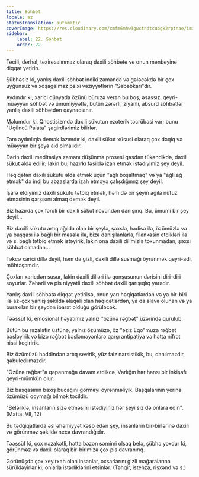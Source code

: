 ```yaml
---
title: Söhbət
locale: az
statusTranslation: automatic
coverImage: https://res.cloudinary.com/xmfm6mhw3gwctndtcubgx2rptnae/image/upload/v1740468922/small_cover_tratado_de_psicologia_revolucionaria_a4c0dca4e0.webp
sidebar:
    label: 22. Söhbət
    order: 22
---
```

Təcili, dərhal, təxirəsalınmaz olaraq daxili söhbətə və onun mənbəyinə diqqət yetirin.

Şübhəsiz ki, yanlış daxili söhbət indiki zamanda və gələcəkdə bir çox uyğunsuz və xoşagəlməz psixi vəziyyətlərin "Səbəbkarı"dır.

Aydındır ki, xarici dünyada özünü büruzə verən bu boş, əsassız, qeyri-müəyyən söhbət və ümumiyyətlə, bütün zərərli, ziyanlı, absurd söhbətlər yanlış daxili söhbətdən qaynaqlanır.

Məlumdur ki, Qnostisizmdə daxili sükutun ezoterik təcrübəsi var; bunu "Üçüncü Palata" şagirdlərimiz bilirlər.

Tam aydınlıqla demək lazımdır ki, daxili sükut xüsusi olaraq çox dəqiq və müəyyən bir şeyə aid olmalıdır.

Dərin daxili meditasiya zamanı düşünmə prosesi qəsdən tükəndikdə, daxili sükut əldə edilir; lakin bu, hazırkı fəsildə izah etmək istədiyimiz şey deyil.

Həqiqətən daxili sükutu əldə etmək üçün "ağlı boşaltmaq" və ya "ağlı ağ etmək" də indi bu abzaslarda izah etməyə çalışdığımız şey deyil.

İşarə etdiyimiz daxili sükutu tətbiq etmək, həm də bir şeyin ağıla nüfuz etməsinin qarşısını almaq demək deyil.

Biz hazırda çox fərqli bir daxili sükut növündən danışırıq. Bu, ümumi bir şey deyil...

Biz daxili sükutu artıq ağılda olan bir şeylə, şəxslə, hadisə ilə, özümüzlə və ya başqası ilə bağlı bir məsələ ilə, bizə danışılanlarla, filankəsin etdikləri ilə və s. bağlı tətbiq etmək istəyirik, lakin ona daxili dilimizlə toxunmadan, şəxsi söhbət olmadan...

Təkcə xarici dillə deyil, həm də gizli, daxili dillə susmağı öyrənmək qeyri-adi, möhtəşəmdir.

Çoxları xaricdən susur, lakin daxili dilləri ilə qonşusunun dərisini diri-diri soyurlar. Zəhərli və pis niyyətli daxili söhbət daxili qarışıqlıq yaradır.

Yanlış daxili söhbətə diqqət yetirilsə, onun yarı həqiqətlərdən və ya bir-biri ilə az-çox yanlış şəkildə əlaqəli olan həqiqətlərdən, ya da əlavə olunan və ya buraxılan bir şeydən ibarət olduğu görüləcək.

Təəssüf ki, emosional həyatımız yalnız "özünə rəğbət" üzərində qurulub.

Bütün bu rəzalətin üstünə, yalnız özümüzə, öz "əziz Eqo"muza rəğbət bəsləyirik və bizə rəğbət bəsləməyənlərə qarşı antipatiya və hətta nifrət hissi keçiririk.

Biz özümüzü həddindən artıq sevirik, yüz faiz narsistikik, bu, danılmazdır, qəbuledilməzdir.

"Özünə rəğbət"ə qapanmağa davam etdikcə, Varlığın hər hansı bir inkişafı qeyri-mümkün olur.

Biz başqasının baxış bucağını görməyi öyrənməliyik. Başqalarının yerinə özümüzü qoymağı bilmək təcildir.

"Beləliklə, insanların sizə etməsini istədiyiniz hər şeyi siz də onlara edin". (Matta: VII, 12)

Bu tədqiqatlarda əsl əhəmiyyət kəsb edən şey, insanların bir-birlərinə daxili və görünməz şəkildə necə davrandığıdır.

Təəssüf ki, çox nəzakətli, hətta bəzən səmimi olsaq belə, şübhə yoxdur ki, görünməz və daxili olaraq bir-birimizə çox pis davranırıq.

Görünüşdə çox xeyirxah olan insanlar, oxşarlarını gizli mağaralarına sürükləyirlər ki, onlarla istədiklərini etsinlər. (Təhqir, istehza, rişxənd və s.)

